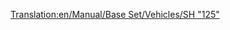 [[Translation:en/Manual/Base Set/Vehicles/SH "125"]]
{{es/Trenes|Imagen=[[File:en/Sh125.png]]
|Nombre=SH "125"
|Precio=46.874 € (23.437 £)
|Velocidad=201 km/h (125 mph)
|Peso=70 t
|Potencia=4.500 CV (3.356 kW)
|Coste-anual=5.788 € (2.894 £)
|Diseño=1978
|Duración=20
|Capacidad=8 bolsas de correo
|Descripción=Esto no es solo una locomotora, sino un par, que funcionan al unísono. Ambas unidades pueden llevar carga extra, por defecto correo. No se olvide de [[es/Reformar|reformar]] este vehículo si usted sólo va a transportar [[es/pasajeros|pasajeros]], ¡de esta forma sus estaciones no empezaran a reunir [[es/Manual/Base Set/Economy/Correo|correo]]!
|Vida-real=Esta es una versión rebautizada de la británica [https://www.wikipedia.org/wiki/InterCity 125 InterCity 125], con el récord de la locomotora diésel más rápida del mundo (237 km/h ó 148 mph).
}}